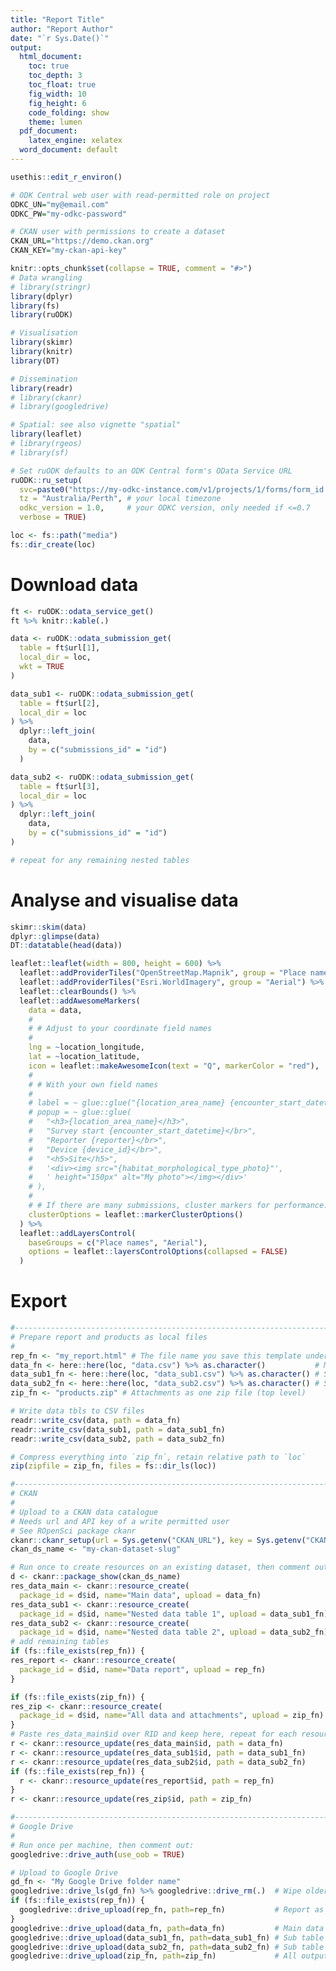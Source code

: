 ```yaml
---
title: "Report Title"
author: "Report Author"
date: "`r Sys.Date()`"
output:
  html_document:
    toc: true
    toc_depth: 3
    toc_float: true
    fig_width: 10
    fig_height: 6
    code_folding: show
    theme: lumen
  pdf_document:
    latex_engine: xelatex
  word_document: default
---
```

<!--  
This Rmd template provides an example workflow to access submissions and 
attachments of a given ODK Central form using its OData API and disseminate
data, attachments, and this report via CKAN or Google Drive.

You will need:
* An ODK Central form's OData Service URL (ending in .svc), accessed from the 
"Analyse using OData" button on the form submission tab.
* Username and password of an ODK Central webuser authorised to view this form.
* Optional: base URL and write-permitted API key for a CKAN instance.
* Optional: a Google account and the means to authenticate (e.g. phone for 2FA).
-->

<!--
Step 1: Setup ruODK, ckanr
Secrets are set as environment variables to keep them outside of this document. 
Read vignette("setup") for setup and authentication options.
-->
<!-- 1a. Open the .Renviron file:  -->
```r
usethis::edit_r_environ()
```

<!-- 1b. Paste the following block using your own, working credentials:  -->
```r
# ODK Central web user with read-permitted role on project
ODKC_UN="my@email.com"
ODKC_PW="my-odkc-password"

# CKAN user with permissions to create a dataset
CKAN_URL="https://demo.ckan.org"
CKAN_KEY="my-ckan-api-key"
```
<!-- 1c: Restart the R session to load these environment variables. -->

<!-- 
* Configure ODK Central base URL (url), project ID (pid), and form ID (fid) 
in one step using the OData Service URL.
* Paste your own Service URL over `svc="..."`.
* Paste your local timezone over `Australia/Perth`.
* Adjust `loc` to a local subfolder for downloaded attachments.
-->
```r
knitr::opts_chunk$set(collapse = TRUE, comment = "#>")
# Data wrangling
# library(stringr)
library(dplyr)
library(fs)
library(ruODK)

# Visualisation
library(skimr)
library(knitr)
library(DT)

# Dissemination
library(readr)
# library(ckanr)
# library(googledrive)

# Spatial: see also vignette "spatial"
library(leaflet)
# library(rgeos)
# library(sf)

# Set ruODK defaults to an ODK Central form's OData Service URL
ruODK::ru_setup(
  svc=paste0("https://my-odkc-instance.com/v1/projects/1/forms/form_id.svc"),
  tz = "Australia/Perth", # your local timezone
  odkc_version = 1.0,     # your ODKC version, only needed if <=0.7
  verbose = TRUE)

loc <- fs::path("media")
fs::dir_create(loc)
```

# Download data
<!-- Get table names. `ft` will contain one row per separate table. -->
```r
ft <- ruODK::odata_service_get()
ft %>% knitr::kable(.)
```

<!-- 
Get and parse submissions.
Repeat for each form table name in ft$url. 
The `submissions_id` of a nested table links to the main table's `id`.
Once happy with the parsing results, verbose can be set to FALSE.
See vignette "spatial" for more operations on geo fields.
-->
```r
data <- ruODK::odata_submission_get(
  table = ft$url[1], 
  local_dir = loc,
  wkt = TRUE
)

data_sub1 <- ruODK::odata_submission_get(
  table = ft$url[2],
  local_dir = loc
) %>%
  dplyr::left_join(
    data,
    by = c("submissions_id" = "id")
  )

data_sub2 <- ruODK::odata_submission_get(
  table = ft$url[3],
  local_dir = loc
) %>%
  dplyr::left_join(
    data, 
    by = c("submissions_id" = "id")
)

# repeat for any remaining nested tables
```

# Analyse and visualise data
<!-- 
  Summarise, analyse, visualise the tibble(s) data (, data_sub1, data_sub2) 
-->
```r
skimr::skim(data)
dplyr::glimpse(data)
DT::datatable(head(data))
```

```r
leaflet::leaflet(width = 800, height = 600) %>%
  leaflet::addProviderTiles("OpenStreetMap.Mapnik", group = "Place names") %>%
  leaflet::addProviderTiles("Esri.WorldImagery", group = "Aerial") %>%
  leaflet::clearBounds() %>%
  leaflet::addAwesomeMarkers(
    data = data,
    # 
    # # Adjust to your coordinate field names
    # 
    lng = ~location_longitude, 
    lat = ~location_latitude, 
    icon = leaflet::makeAwesomeIcon(text = "Q", markerColor = "red"),
    # 
    # # With your own field names
    # 
    # label = ~ glue::glue("{location_area_name} {encounter_start_datetime}"),
    # popup = ~ glue::glue(
    #   "<h3>{location_area_name}</h3>",
    #   "Survey start {encounter_start_datetime}</br>",
    #   "Reporter {reporter}</br>",
    #   "Device {device_id}</br>",
    #   "<h5>Site</h5>",
    #   '<div><img src="{habitat_morphological_type_photo}"',
    #   ' height="150px" alt="My photo"></img></div>'
    # ),
    # 
    # # If there are many submissions, cluster markers for performance:
    clusterOptions = leaflet::markerClusterOptions()
  ) %>%
  leaflet::addLayersControl(
    baseGroups = c("Place names", "Aerial"),
    options = leaflet::layersControlOptions(collapsed = FALSE)
  )
```

# Export
<!--
The form submissions are now extracted and visualised. What's next:

* Save data to local files (e.g. CSV).
* Compile report (e.g. to HTML).
* Compress all outputs as ZIP.
* Upload these artifacts to a CKAN data catalogue.
* Upload same artifacts to Google Drive.

Notes: 

* Generate the HTML report once off without the next chunk (`eval=F`), 
as the chunk refers to the rendered output file (HTML) before the file is 
created initially.
* Run report always twice to generate (run 1) and upload (run 2) the latest HTML.
-->
```r
#------------------------------------------------------------------------------#
# Prepare report and products as local files
#
rep_fn <- "my_report.html" # The file name you save this template under
data_fn <- here::here(loc, "data.csv") %>% as.character()           # Main data
data_sub1_fn <- here::here(loc, "data_sub1.csv") %>% as.character() # Sub tbl 1
data_sub2_fn <- here::here(loc, "data_sub2.csv") %>% as.character() # Sub tbl 2
zip_fn <- "products.zip" # Attachments as one zip file (top level)

# Write data tbls to CSV files
readr::write_csv(data, path = data_fn)
readr::write_csv(data_sub1, path = data_sub1_fn)
readr::write_csv(data_sub2, path = data_sub2_fn)

# Compress everything into `zip_fn`, retain relative path to `loc`
zip(zipfile = zip_fn, files = fs::dir_ls(loc))

#------------------------------------------------------------------------------#
# CKAN
#
# Upload to a CKAN data catalogue 
# Needs url and API key of a write permitted user
# See ROpenSci package ckanr
ckanr::ckanr_setup(url = Sys.getenv("CKAN_URL"), key = Sys.getenv("CKAN_KEY"))
ckan_ds_name <- "my-ckan-dataset-slug"

# Run once to create resources on an existing dataset, then comment out
d <- ckanr::package_show(ckan_ds_name)
res_data_main <- ckanr::resource_create(
  package_id = d$id, name="Main data", upload = data_fn)
res_data_sub1 <- ckanr::resource_create(
  package_id = d$id, name="Nested data table 1", upload = data_sub1_fn)
res_data_sub2 <- ckanr::resource_create(
  package_id = d$id, name="Nested data table 2", upload = data_sub2_fn)
# add remaining tables
if (fs::file_exists(rep_fn)) {
res_report <- ckanr::resource_create(
  package_id = d$id, name="Data report", upload = rep_fn)
}

if (fs::file_exists(zip_fn)) {
res_zip <- ckanr::resource_create(
  package_id = d$id, name="All data and attachments", upload = zip_fn)
}
# Paste res_data_main$id over RID and keep here, repeat for each resource
r <- ckanr::resource_update(res_data_main$id, path = data_fn)
r <- ckanr::resource_update(res_data_sub1$id, path = data_sub1_fn)
r <- ckanr::resource_update(res_data_sub2$id, path = data_sub2_fn)
if (fs::file_exists(rep_fn)) {
  r <- ckanr::resource_update(res_report$id, path = rep_fn)
}
r <- ckanr::resource_update(res_zip$id, path = zip_fn)

#------------------------------------------------------------------------------#
# Google Drive
#
# Run once per machine, then comment out:
googledrive::drive_auth(use_oob = TRUE)

# Upload to Google Drive
gd_fn <- "My Google Drive folder name"
googledrive::drive_ls(gd_fn) %>% googledrive::drive_rm(.)  # Wipe older outputs
if (fs::file_exists(rep_fn)) {
  googledrive::drive_upload(rep_fn, path=rep_fn)           # Report as HTML
}
googledrive::drive_upload(data_fn, path=data_fn)           # Main data as CSV
googledrive::drive_upload(data_sub1_fn, path=data_sub1_fn) # Sub table 1 as CSV
googledrive::drive_upload(data_sub2_fn, path=data_sub2_fn) # Sub table 2 as CSV
googledrive::drive_upload(zip_fn, path=zip_fn)             # All outputs as ZIP
```
